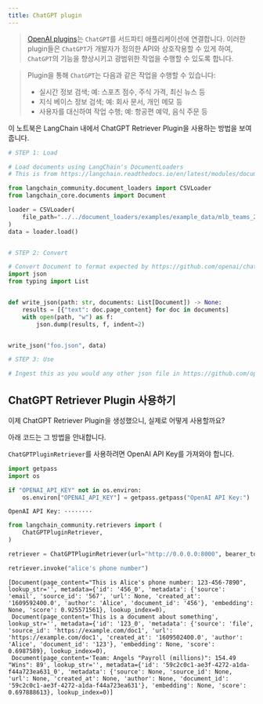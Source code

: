 ```yaml
---
title: ChatGPT plugin
---
```


>[OpenAI plugins](https://platform.openai.com/docs/plugins/introduction)는 `ChatGPT`를 서드파티 애플리케이션에 연결합니다. 이러한 plugin들은 `ChatGPT`가 개발자가 정의한 API와 상호작용할 수 있게 하여, `ChatGPT`의 기능을 향상시키고 광범위한 작업을 수행할 수 있도록 합니다.

>Plugin을 통해 `ChatGPT`는 다음과 같은 작업을 수행할 수 있습니다:
>
>- 실시간 정보 검색; 예: 스포츠 점수, 주식 가격, 최신 뉴스 등
>- 지식 베이스 정보 검색; 예: 회사 문서, 개인 메모 등
>- 사용자를 대신하여 작업 수행; 예: 항공편 예약, 음식 주문 등

이 노트북은 LangChain 내에서 ChatGPT Retriever Plugin을 사용하는 방법을 보여줍니다.

```python
# STEP 1: Load

# Load documents using LangChain's DocumentLoaders
# This is from https://langchain.readthedocs.io/en/latest/modules/document_loaders/examples/csv.html

from langchain_community.document_loaders import CSVLoader
from langchain_core.documents import Document

loader = CSVLoader(
    file_path="../../document_loaders/examples/example_data/mlb_teams_2012.csv"
)
data = loader.load()


# STEP 2: Convert

# Convert Document to format expected by https://github.com/openai/chatgpt-retrieval-plugin
import json
from typing import List


def write_json(path: str, documents: List[Document]) -> None:
    results = [{"text": doc.page_content} for doc in documents]
    with open(path, "w") as f:
        json.dump(results, f, indent=2)


write_json("foo.json", data)

# STEP 3: Use

# Ingest this as you would any other json file in https://github.com/openai/chatgpt-retrieval-plugin/tree/main/scripts/process_json
```

## ChatGPT Retriever Plugin 사용하기

이제 ChatGPT Retriever Plugin을 생성했으니, 실제로 어떻게 사용할까요?

아래 코드는 그 방법을 안내합니다.

`ChatGPTPluginRetriever`를 사용하려면 OpenAI API Key를 가져와야 합니다.

```python
import getpass
import os

if "OPENAI_API_KEY" not in os.environ:
    os.environ["OPENAI_API_KEY"] = getpass.getpass("OpenAI API Key:")
```

```output
OpenAI API Key: ········
```

```python
from langchain_community.retrievers import (
    ChatGPTPluginRetriever,
)
```

```python
retriever = ChatGPTPluginRetriever(url="http://0.0.0.0:8000", bearer_token="foo")
```

```python
retriever.invoke("alice's phone number")
```

```output
[Document(page_content="This is Alice's phone number: 123-456-7890", lookup_str='', metadata={'id': '456_0', 'metadata': {'source': 'email', 'source_id': '567', 'url': None, 'created_at': '1609592400.0', 'author': 'Alice', 'document_id': '456'}, 'embedding': None, 'score': 0.925571561}, lookup_index=0),
 Document(page_content='This is a document about something', lookup_str='', metadata={'id': '123_0', 'metadata': {'source': 'file', 'source_id': 'https://example.com/doc1', 'url': 'https://example.com/doc1', 'created_at': '1609502400.0', 'author': 'Alice', 'document_id': '123'}, 'embedding': None, 'score': 0.6987589}, lookup_index=0),
 Document(page_content='Team: Angels "Payroll (millions)": 154.49 "Wins": 89', lookup_str='', metadata={'id': '59c2c0c1-ae3f-4272-a1da-f44a723ea631_0', 'metadata': {'source': None, 'source_id': None, 'url': None, 'created_at': None, 'author': None, 'document_id': '59c2c0c1-ae3f-4272-a1da-f44a723ea631'}, 'embedding': None, 'score': 0.697888613}, lookup_index=0)]
```

```python

```